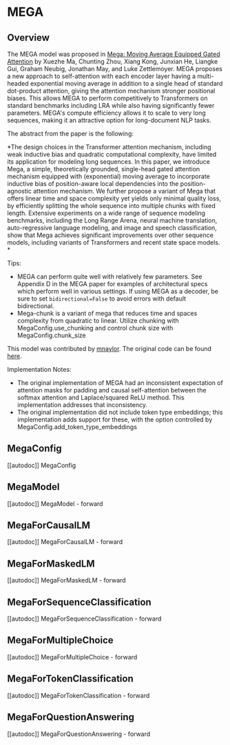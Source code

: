 <!--Copyright 2023 The HuggingFace Team. All rights reserved.

Licensed under the Apache License, Version 2.0 (the "License"); you may not use this file except in compliance with
the License. You may obtain a copy of the License at

http://www.apache.org/licenses/LICENSE-2.0

Unless required by applicable law or agreed to in writing, software distributed under the License is distributed on
an "AS IS" BASIS, WITHOUT WARRANTIES OR CONDITIONS OF ANY KIND, either express or implied. See the License for the
specific language governing permissions and limitations under the License.
-->

# MEGA

## Overview

The MEGA model was proposed in [Mega: Moving Average Equipped Gated Attention](https://arxiv.org/abs/2209.10655) by Xuezhe Ma, Chunting Zhou, Xiang Kong, Junxian He, Liangke Gui, Graham Neubig, Jonathan May, and Luke Zettlemoyer.
MEGA proposes a new approach to self-attention with each encoder layer having a multi-headed exponential moving average in addition to a single head of standard dot-product attention, giving the attention mechanism 
stronger positional biases. This allows MEGA to perform competitively to Transformers on standard benchmarks including LRA 
while also having significantly fewer parameters. MEGA's compute efficiency allows it to scale to very long sequences, making it an 
attractive option for long-document NLP tasks.

The abstract from the paper is the following:

 *The design choices in the Transformer attention mechanism, including weak inductive bias and quadratic computational complexity, have limited its application for modeling long sequences. In this paper, we introduce Mega, a simple, theoretically grounded, single-head gated attention mechanism equipped with (exponential) moving average to incorporate inductive bias of position-aware local dependencies into the position-agnostic attention mechanism. We further propose a variant of Mega that offers linear time and space complexity yet yields only minimal quality loss, by efficiently splitting the whole sequence into multiple chunks with fixed length. Extensive experiments on a wide range of sequence modeling benchmarks, including the Long Range Arena, neural machine translation, auto-regressive language modeling, and image and speech classification, show that Mega achieves significant improvements over other sequence models, including variants of Transformers and recent state space models. *

Tips:

- MEGA can perform quite well with relatively few parameters. See Appendix D in the MEGA paper for examples of architectural specs which perform well in various settings. If using MEGA as a decoder, be sure to set `bidirectional=False` to avoid errors with default bidirectional. 
- Mega-chunk is a variant of mega that reduces time and spaces complexity from quadratic to linear. Utilize chunking with MegaConfig.use_chunking and control chunk size with MegaConfig.chunk_size 

This model was contributed by [mnaylor](https://huggingface.co/mnaylor).
The original code can be found [here](https://github.com/facebookresearch/mega).

Implementation Notes:

- The original implementation of MEGA had an inconsistent expectation of attention masks for padding and causal self-attention between the softmax attention and Laplace/squared ReLU method. This implementation addresses that inconsistency.
- The original implementation did not include token type embeddings; this implementation adds support for these, with the option controlled by MegaConfig.add_token_type_embeddings


## MegaConfig

[[autodoc]] MegaConfig

## MegaModel

[[autodoc]] MegaModel
    - forward

## MegaForCausalLM

[[autodoc]] MegaForCausalLM
    - forward

## MegaForMaskedLM

[[autodoc]] MegaForMaskedLM
    - forward

## MegaForSequenceClassification

[[autodoc]] MegaForSequenceClassification
    - forward

## MegaForMultipleChoice

[[autodoc]] MegaForMultipleChoice
    - forward

## MegaForTokenClassification

[[autodoc]] MegaForTokenClassification
    - forward

## MegaForQuestionAnswering

[[autodoc]] MegaForQuestionAnswering
    - forward

